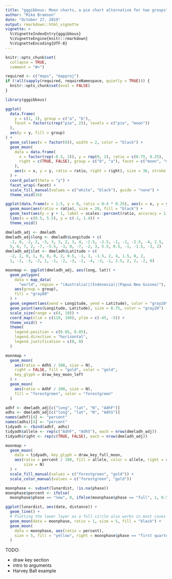 ```yaml
---
title: "gggibbous: Moon charts, a pie chart alternative for two groups"
author: "Mike Bramson"
date: "October 27, 2019"
output: rmarkdown::html_vignette
vignette: >
  %\VignetteIndexEntry{gggibbous}
  %\VignetteEngine{knitr::rmarkdown}
  %\VignetteEncoding{UTF-8}
---
```


```r
knitr::opts_chunk$set(
  collapse = TRUE,
  comment = "#>")

required <- c("maps", "mapproj")
if (!all(sapply(required, requireNamespace, quietly = TRUE))) {
  knitr::opts_chunk$set(eval = FALSE)
}
```

```r
library(gggibbous)
```

```r
ggplot(
  data.frame(
    y = c(1, 3), group = c("a", "b"),
    facet = factor(c(rep("pie", 2)), levels = c("pie", "moon"))
  ),
  aes(y = y, fill = group)
) +
  geom_col(aes(x = factor(0)), width = 2, color = "black") +
  geom_moon(
    data = data.frame(
      x = factor(rep(-0.5, 2)), y = rep(0, 2), ratio = c(0.75, 0.25),
      right = c(TRUE, FALSE), group = c("b", "a"), facet = c("moon", "moon")
    ),
    aes(x = x, y = y, ratio = ratio, right = right), size = 36, stroke = 0.5
  ) +
  coord_polar(theta = "y") +
  facet_wrap(~facet) +
  scale_fill_manual(values = c("white", "black"), guide = "none") +
  theme_void(16)
```

```r
ggplot(data.frame(x = 1:5, y = 0, ratio = 0:4 * 0.25), aes(x = x, y = y)) +
  geom_moon(aes(ratio = ratio), size = 20, fill = "black") +
  geom_text(aes(y = y + 1, label = scales::percent(ratio, accuracy = 1))) +
  lims(x = c(0.5, 5.5), y = c(-1, 1.4)) +
  theme_void()
```

```r
dmeladh_adj <- dmeladh
dmeladh_adj$long <- dmeladh$Longitude + c(
  -2, 0, -2, 2, -3, 3, 3, 2, 3, 4, -2.5, -2.5, -1, -2, -2.5, -4, 2.5,
  5, 6, 7, 2, -7, -5.5, -3, 0, -7, -2, 3, 5.5, 0.5, -1, -1.5, -3, 2)
dmeladh_adj$lat <- dmeladh$Latitude + c(
  -2, 2, 0, 1, 0, 0, 0, 2, 0.5, -1, 1, -1.5, 2, 4, 1.5, 0, 2,
  1, -1, -3, -2, 1, -1, -2, -3, -2, -4, -3, -1, 1.5, 2, 2, -2, 0)

moonmap <- ggplot(dmeladh_adj, aes(long, lat)) +
  geom_polygon(
    data = map_data(
      "world", region = "(Australia)|(Indonesia)|(Papua New Guinea)"),
    aes(group = group),
    fill = "gray80"
  ) +
  geom_segment(aes(xend = Longitude, yend = Latitude), color = "gray20") +
  geom_point(aes(Longitude, Latitude), size = 0.75, color = "gray20") +
  scale_size(range = c(4, 10)) +
  coord_map(xlim = c(110, 160), ylim = c(-45, -5)) +
  theme_void() +
  theme(
    legend.position = c(0.05, 0.05),
    legend.direction = "horizontal",
    legend.justification = c(0, 0)
  )

moonmap +
  geom_moon(
    aes(ratio = AdhS / 100, size = N),
    right = FALSE, fill = "gold", color = "gold",
    key_glyph = draw_key_moon_left
  ) +
  geom_moon(
    aes(ratio = AdhF / 100, size = N),
    fill = "forestgreen", color = "forestgreen"
  )
```

```r
adhf <- dmeladh_adj[c("long", "lat", "N", "AdhF")]
adhs <- dmeladh_adj[c("long", "lat", "N", "AdhS")]
names(adhf)[4] <- "percent"
names(adhs)[4] <- "percent"
tidyadh <- rbind(adhf, adhs)
tidyadh$allele <- rep(c("AdhF", "AdhS"), each = nrow(dmeladh_adj))
tidyadh$right <- rep(c(TRUE, FALSE), each = nrow(dmeladh_adj))

moonmap +
  geom_moon(
    data = tidyadh, key_glyph = draw_key_full_moon,
    aes(ratio = percent / 100, fill = allele, color = allele, right = right,
        size = N)
  ) +
  scale_fill_manual(values = c("forestgreen", "gold")) +
  scale_color_manual(values = c("forestgreen", "gold"))
```

```r
moonphase <- subset(lunardist, !is.na(phase))
moonphase$percent <- ifelse(
  moonphase$phase == "new", 0, ifelse(moonphase$phase == "full", 1, 0.5))

ggplot(lunardist, aes(date, distance)) +
  geom_line() +
  # Plotting the lower layer as a full circle also works in most cases
  geom_moon(data = moonphase, ratio = 1, size = 5, fill = "black") +
  geom_moon(
    data = moonphase, aes(ratio = percent),
    size = 5, fill = "yellow", right = moonphase$phase == "first quarter"
  )
```

TODO:

* draw key section
* intro to arguments
* Harvey Ball example
